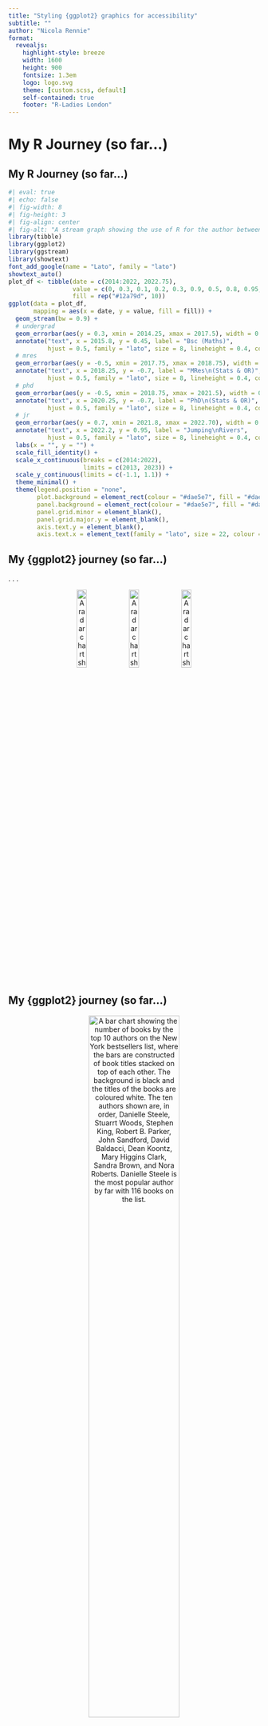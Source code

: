 ```yaml
---
title: "Styling {ggplot2} graphics for accessibility"
subtitle: ""
author: "Nicola Rennie"
format:
  revealjs: 
    highlight-style: breeze
    width: 1600
    height: 900
    fontsize: 1.3em
    logo: logo.svg
    theme: [custom.scss, default]
    self-contained: true
    footer: "R-Ladies London"
---
```


# My R Journey (so far...) {background-color="#5b868d"}

## My R Journey (so far...) 

```r
#| eval: true
#| echo: false
#| fig-width: 8
#| fig-height: 3
#| fig-align: center
#| fig-alt: "A stream graph showing the use of R for the author between 2014 and present day. The y-axis represents the general quantity of how often R was used, with no units. An increase is seen from 2019, and then more significantly in the last year."
library(tibble)
library(ggplot2)
library(ggstream)
library(showtext)
font_add_google(name = "Lato", family = "lato")
showtext_auto()
plot_df <- tibble(date = c(2014:2022, 2022.75), 
                  value = c(0, 0.3, 0.1, 0.2, 0.3, 0.9, 0.5, 0.8, 0.95, 0.95), 
                  fill = rep("#12a79d", 10))
ggplot(data = plot_df, 
       mapping = aes(x = date, y = value, fill = fill)) +
  geom_stream(bw = 0.9) +
  # undergrad
  geom_errorbar(aes(y = 0.3, xmin = 2014.25, xmax = 2017.5), width = 0.1, colour = "#12a79d") +
  annotate("text", x = 2015.8, y = 0.45, label = "Bsc (Maths)",
           hjust = 0.5, family = "lato", size = 8, lineheight = 0.4, colour = "#5b868d") +
  # mres
  geom_errorbar(aes(y = -0.5, xmin = 2017.75, xmax = 2018.75), width = 0.1, colour = "#12a79d") +
  annotate("text", x = 2018.25, y = -0.7, label = "MRes\n(Stats & OR)",
           hjust = 0.5, family = "lato", size = 8, lineheight = 0.4, colour = "#5b868d") +
  # phd
  geom_errorbar(aes(y = -0.5, xmin = 2018.75, xmax = 2021.5), width = 0.1, colour = "#12a79d") +
  annotate("text", x = 2020.25, y = -0.7, label = "PhD\n(Stats & OR)",
           hjust = 0.5, family = "lato", size = 8, lineheight = 0.4, colour = "#5b868d") +
  # jr
  geom_errorbar(aes(y = 0.7, xmin = 2021.8, xmax = 2022.70), width = 0.1, colour = "#12a79d") +
  annotate("text", x = 2022.2, y = 0.95, label = "Jumping\nRivers",
           hjust = 0.5, family = "lato", size = 8, lineheight = 0.4, colour = "#5b868d") +
  labs(x = "", y = "") +
  scale_fill_identity() +
  scale_x_continuous(breaks = c(2014:2022), 
                     limits = c(2013, 2023)) +
  scale_y_continuous(limits = c(-1.1, 1.1)) +
  theme_minimal() +
  theme(legend.position = "none", 
        plot.background = element_rect(colour = "#dae5e7", fill = "#dae5e7"), 
        panel.background = element_rect(colour = "#dae5e7", fill = "#dae5e7"), 
        panel.grid.minor = element_blank(), 
        panel.grid.major.y = element_blank(),
        axis.text.y = element_blank(), 
        axis.text.x = element_text(family = "lato", size = 22, colour = "#5b868d"))
```

## My {ggplot2} journey (so far...)

. . . 

<p align="center">
  <img src="https://github.com/nrennie/tidytuesday/blob/main/2022/2022-08-16/20220816_files/figure-html/villanelle-1.png?raw=true" width="20%" alt="A radar chart showing personality traits of Villanelle from Killing Eve. Traits shown include sarcastic, assertive, competent, hedonist, mysterious, narcissistic, and rebellious. The character scores highly in all. A photograph of the character is shown in the middle of the radar chart. The Killing Eve logo is shown at the top. The graphic is sized to fit best on mobile view.">
  <img src="https://github.com/nrennie/tidytuesday/blob/main/2022/2022-08-16/20220816_files/figure-html/eve-1.png?raw=true" width="20%" alt="A radar chart showing personality traits of Eve from Killing Eve. Traits shown include sarcastic, assertive, competent, hedonist, mysterious, narcissistic, and rebellious. The character scores just above 50% in all. A photograph of the character is shown in the middle of the radar chart. The Killing Eve logo is shown at the top. The graphic is sized to fit best on mobile view.">
  <img src="https://github.com/nrennie/tidytuesday/blob/main/2022/2022-08-16/20220816_files/figure-html/carolyn-1.png?raw=true" width="20%" alt="A radar chart showing personality traits of Carolyn from Killing Eve. Traits shown include sarcastic, assertive, competent, hedonist, mysterious, narcissistic, and rebellious. The character scores between 60 - 83% for all. A photograph of the character is shown in the middle of the radar chart. The Killing Eve logo is shown at the top. The graphic is sized to fit best on mobile view.">
</p>

## My {ggplot2} journey (so far...)

<p align="center">
  <img src="https://github.com/nrennie/tidytuesday/blob/main/2022/2022-05-10/20220510.png?raw=true" width="60%" alt="A bar chart showing the number of books by the top 10 authors on the New York bestsellers list, where the bars are constructed of book titles stacked on top of each other. The background is black and the titles of the books are coloured white. The ten authors shown are, in order, Danielle Steele, Stuarrt Woods, Stephen King, Robert B. Parker, John Sandford, David Baldacci, Dean Koontz, Mary Higgins Clark, Sandra Brown, and Nora Roberts. Danielle Steele is the most popular author by far with 116 books on the list.">
</p>

## My {ggplot2} journey (so far...)

<p align="center">
    <img src="https://github.com/nrennie/tidytuesday/blob/main/2021/21-12-2021/21122021.jpg?raw=true" width="27%" alt="A chart showing nine different starbucks drinks (on the y axis) and different sizes of cups (on the x axis). For each combination of drink and size on offer, an icon of a cup is drawn. The size of the icon relates to the size of the cup. The shade of green of the icon relates to the amount of caffeine in the drink, with darker green denoted higher caffeine content. The Starbucks logo is shown at the top of the graphic.">
</p>

## My {ggplot2} journey (so far...)

<p align="center">
<img src="https://github.com/nrennie/30daychartchallenge/blob/main/2022/viz/day_29_final.png?raw=true" width="40%" alt="A flowchart titled The Goldilocks Decision Tree. The flowchart shows the decisions made in the story of goldilocks and the three bears. The decisions included are: porridge (too hot, just right, too cold), chairs (too big, just right, too small), beds (too hard, just right, too soft). The flowchart ends with bears. A drawing of the bears and goldilocks has been added to the top-right corner, obtained from the New York Public Library. ">
</p>

## What do I do at Jumping Rivers?

::: columns
::: {.column width="32%"}
<p style="text-align:center;">
Consultancy
<img src="images/cons.png" alt="Hex stickers for four R packages - dplyr, ggplot2, tibble, and readr." width="80%">
</p>
:::

::: {.column width="32%" .fragment}
<p style="text-align:center;">
Training
<img src="images/training.png" alt="Cartoon of a teacher at the front of a class with a board showing an R." width="80%">
</p>
:::

::: {.column width="32%" .fragment}
<p style="text-align:center;">
R Community
<img src="images/sip.png" alt="Shiny in Production conference logo of a robot holding a spanner with its left hand. The hex sticker for the Shiny R package is shown on front of the robot." width="70%">
</p>
:::

:::

---

### Styling {ggplot2} graphics for accessibility 

<br> 

#### {{< fa spell-check >}} &nbsp; Fonts <br> 

<hr> 

#### {{< fa palette >}} &nbsp; Colours <br> 

<hr> 

#### {{< fa pencil >}} &nbsp; Alt Text <br> 

# {{< fa spell-check >}} &nbsp; Fonts {background-color="#5b868d"}

## Fonts in {ggplot2}

::: {.incremental}

* {extrafont}
* {ragg}
* {showtext}

:::

## Fonts in {ggplot2}

<br>
Choose a font: [fonts.google.com](https://fonts.google.com/)

. . .

<br>

<img src="images/fonts.png" alt="Screenshot of Bungee Shade font on Google Fonts with the sample text reading Whereas recognition of the inherent dignity." width="35%">

## Fonts in {ggplot2}

<br>
Choose a font: [fonts.google.com](https://fonts.google.com/)


<br>
Load it into R:

```r
#| eval: true
#| echo: true
#| message: false
library(showtext)
font_add_google(name = "Bungee Shade", 
                family = "bungee")
showtext_auto()
```

```r
#| eval: true
#| echo: false
theme_set(theme_grey(base_size = 40) + 
            theme(legend.position = "none", 
                  plot.background = element_rect(colour = "#dae5e7", fill = "#dae5e7"), 
                  panel.background = element_rect(colour = "#dae5e7", fill = "#dae5e7")))
```

## Fonts in {ggplot2}

Let's make an example plot to demonstrate... <br><br>

::: columns
::: {.column}

```r
#| echo: false
#| eval: true
lemurs <- read.csv("lemurs_small.csv")
knitr::kable(lemurs)
```

```r
#| echo: false
#| eval: true
lemurs$name <- stringr::str_wrap(lemurs$name, width = 12)
```
:::

::: {.column}
<p style="text-align:center;">
<img src="images/lemurs.jpg" alt="A group of eight ring-tailed lemurs huddled together on a wooden structure and looking at the camera." width="70%">
<small>Image: <a href="https://unsplash.com/photos/FWA4Zk1hFls">Unsplash</a></small>
</p>
:::
:::

## Fonts in {ggplot2}

```r
#| eval: true
#| echo: true
#| output-location: column
#| fig-alt: "A bar chart titled Lemurs at Duke Lemur Center. On the x-axis three species of lemurs are shown including the Crowned lemur, Gray mouse lemur, and Ring-tailed lemur. On the y-axis the count of the number of each species is shown. The number of lemurs ranges from just under 2500 for Crowned lemurs, to almost 12500 for Gray mouse lemurs. The number of Crowned lemurs is significantly lower than the other two species shown. The plot is titled Lemurs! and the plot title is shown with the default font."
ggplot(lemurs, 
       aes(x = name,
           y = n)) +
  geom_col() +
  labs(title = "Lemurs!")

```


## Fonts in {ggplot2}

```r
#| eval: true
#| echo: true
#| fig-alt: "A bar chart titled Lemurs at Duke Lemur Center. On the x-axis three species of lemurs are shown including the Crowned lemur, Gray mouse lemur, and Ring-tailed lemur. On the y-axis the count of the number of each species is shown. The number of lemurs ranges from just under 2500 for Crowned lemurs, to almost 12500 for Gray mouse lemurs. The number of Crowned lemurs is significantly lower than the other two species shown. The plot is titled Lemurs! and the plot title is shown with the newly imported Bungee Shade font."
#| output-location: column
#| code-line-numbers: "6,7,8"
ggplot(lemurs, 
       aes(x = name,
           y = n)) +
  geom_col() +
  labs(title = "Lemurs!") +
  theme(
    plot.title = element_text(
      family = "bungee"))
```

## How do I choose a font?

. . . 

<p align="center">
<img src="images/fonts_all.png" alt="Screenshot of Google Fonts search page with top three font samples shown." width="80%">
</p>

## How do I choose a font?

<p style="font-family: Arial; font-size: 44pt;">Sans serif</p><br>

<p style="font-family: Times New Roman; font-size: 44pt;">Serif</p><br>

<p style="font-family: Courier New; font-size: 44pt;">Monospace</p>

## How do I choose a font?

<p style="font-family: Arial; font-size: 44pt;">Sans serif: Does it pass the 1Il test?</p><br>

<p style="font-family: Times New Roman; font-size: 44pt;">Serif: Does it pass the 1Il test?</p><br>

<p style="font-family: Courier New; font-size: 44pt;">Monospace: Does it pass the 1Il test?</p>

## Font recommendations

* Calibri

* Source Sans Pro

* Noto Sans

* Raleway

# {{< fa palette >}} &nbsp; Colours {background-color="#5b868d"}

## Colour elements in {ggplot2}


::: columns
::: {.column width="32%"}
Colour of geoms (mapped to variables in `aes()`)
```r
#| fig-alt: "A bar chart bar chart showing A, B, and C on the x axis with values 1, 2, and 3 on the y axis. Bars are coloured based on the x axis values."
#| echo: false
#| eval: true
ggplot(tibble(x = c("A", "B", "C"), y = 1:3)) +
  geom_col(aes(x = x, y = y, fill = x)) 
```
:::

::: {.column width="32%" .fragment}
Colour of geoms (not mapped in `aes()`)
```r
#| fig-alt: "A bar chart bar chart showing A, B, and C on the x axis with values 1, 2, and 3 on the y axis. Bars are all coloured blue."
#| echo: false
#| eval: true
ggplot(data = tibble(x = c("A", "B", "C"), y = 1:3)) +
  geom_col(aes(x = x, y = y), fill = "#12a79d") 
```
:::

::: {.column width="32%" .fragment}
`theme()` elements e.g. background colour
```r
#| fig-alt: "A bar chart bar chart showing A, B, and C on the x axis with values 1, 2, and 3 on the y axis. The background of the plot is coloured blue."
#| echo: false
#| eval: true
ggplot(data = tibble(x = c("A", "B", "C"), y = 1:3)) +
  geom_col(aes(x = x, y = y)) +
  theme(panel.background = element_rect(fill = "#12a79d"))
```
:::

:::

## Defining colours in {ggplot2}

```r
#| echo: true
#| eval: true
#| output-location: column-fragment
#| fig-alt: "A bar chart titled Lemurs at Duke Lemur Center. On the x-axis three species of lemurs are shown including the Crowned lemur, Gray mouse lemur, and Ring-tailed lemur. On the y-axis the count of the number of each species is shown. The number of lemurs ranges from just under 2500 for Crowned lemurs, to almost 12500 for Gray mouse lemurs. The number of Crowned lemurs is significantly lower than the other two species shown. The bars are coloured based on species using the default colour scheme."
ggplot(lemurs, 
       aes(x = name,
           y = n,
           fill = name)) +
  geom_col()
```

## Choosing colours in {ggplot2}

`scale_*_brewer()`: [colorbrewer2.org](https://colorbrewer2.org/)

```r
#| echo: true
#| eval: true
#| output-location: column-fragment
#| code-line-numbers: "6,7"
#| fig-alt: "A bar chart titled Lemurs at Duke Lemur Center. On the x-axis three species of lemurs are shown including the Crowned lemur, Gray mouse lemur, and Ring-tailed lemur. On the y-axis the count of the number of each species is shown. The number of lemurs ranges from just under 2500 for Crowned lemurs, to almost 12500 for Gray mouse lemurs. The number of Crowned lemurs is significantly lower than the other two species shown. The bars are coloured based on species using the Dark2 colorbrewer colour scheme."
ggplot(lemurs, 
       aes(x = name,
           y = n,
           fill = name)) +
  geom_col() +
  scale_fill_brewer(
    palette = "Dark2")
```

## Choosing colours in {ggplot2}

Colour palette packages: [github.com/EmilHvitfeldt/paletteer](https://github.com/EmilHvitfeldt/paletteer)

```r
#| echo: true
#| eval: true
#| output-location: column-fragment
#| code-line-numbers: "1,7"
#| fig-alt: "A bar chart titled Lemurs at Duke Lemur Center. On the x-axis three species of lemurs are shown including the Crowned lemur, Gray mouse lemur, and Ring-tailed lemur. On the y-axis the count of the number of each species is shown. The number of lemurs ranges from just under 2500 for Crowned lemurs, to almost 12500 for Gray mouse lemurs. The number of Crowned lemurs is significantly lower than the other two species shown. The bars are coloured based on species using the Prism palette from rcartocolor."
library(rcartocolor)
ggplot(lemurs, 
       aes(x = name,
           y = n,
           fill = name)) +
  geom_col() +
  scale_fill_carto_d("Prism")
```

## Choosing colours in {ggplot2}

Defining your own colours

* [imagecolorpicker.com](https://imagecolorpicker.com/en)

* [coolors.co](https://coolors.co/0e1116-374a67-616283-9e7b9b-cb9cf2)

## Choosing colours in {ggplot2}

```r
#| echo: true
#| eval: true
#| output-location: column-fragment
#| code-line-numbers: "6,7,8,9"
#| fig-alt: "A bar chart titled Lemurs at Duke Lemur Center. On the x-axis three species of lemurs are shown including the Crowned lemur, Gray mouse lemur, and Ring-tailed lemur. On the y-axis the count of the number of each species is shown. The number of lemurs ranges from just under 2500 for Crowned lemurs, to almost 12500 for Gray mouse lemurs. The number of Crowned lemurs is significantly lower than the other two species shown. The bars are coloured based on species using the manual choice of colours."
ggplot(lemurs, 
       aes(x = name,
           y = n,
           fill = name)) +
  geom_col() +
  scale_fill_manual(
    values = c("#157145",
               "#4C1E4F",
               "#DE6E4B"))
```

## Are your colours accessible?

* Check if the palette package has a `colorblindfriendly` argument 

  * e.g. `display_carto_all(colorblind_friendly = TRUE)` from {rcartocolor}.

* Perform your own checks...


## {colorblindcheck}

```r
#| echo: true
#| eval: true
my_colours = c("#157145", "#4C1E4F", "#DE6E4B")
colorblindcheck::palette_check(my_colours)
```

## {colorblindr}

```r
#| echo: true
#| eval: true
g <- ggplot(lemurs, 
            aes(x = name,
                y = n,
                fill = name)) +
  geom_col() +
  scale_fill_manual(
    values = c("#157145",
               "#4C1E4F",
               "#DE6E4B"))
```

```r
#| eval: true
#| echo: false
theme_set(theme_grey(base_size = 20) + 
            theme(legend.position = "none", 
                  plot.background = element_rect(colour = "#dae5e7", fill = "#dae5e7"), 
                  panel.background = element_rect(colour = "#dae5e7", fill = "#dae5e7")))
```

. . .

Check it with {colorblindr}:

```r
#| echo: true
#| eval: true
#| fig-align: center
#| fig-alt: "A 2x2 grid of 4 bar charts. Each bar chart is titled Lemurs at Duke Lemur Center. On the x-axis three species of lemurs are shown including the Crowned lemur, Gray mouse lemur, and Ring-tailed lemur. On the y-axis the count of the number of each species is shown. The number of lemurs ranges from just under 2500 for Crowned lemurs, to almost 12500 for Gray mouse lemurs. The number of Crowned lemurs is significantly lower than the other two species shown. The bars are coloured based on species using a manual choice of colours. Each bar chart in the grid shows how the colours appear under different forms of colourblindness. The graph on the top right shows that not all of the colours are distinguishable."
#| fig-height: 7
#| fig-width: 13
#| output-location: slide
library(colorblindr)
cvd_grid(g)
```

```r
#| eval: true
#| echo: false
theme_set(theme_grey(base_size = 40) + 
            theme(legend.position = "none", 
                  plot.background = element_rect(colour = "#dae5e7", fill = "#dae5e7"), 
                  panel.background = element_rect(colour = "#dae5e7", fill = "#dae5e7")))
```

## Don't just use colours

```r
#| output-location: column-fragment
#| echo: true
#| eval: true
#| fig-alt: "A scatter plot showing of the mtcars data set from ggplot2. On the x axis is the mpg variable, and on the y axis is the disp variable. Points are coloured and shaped by the cyl variable which takes values 4, 6, or 8. The plot does not have a title or legend. The plot demonstrates the combined use of colour and shape for better accessibility."
ggplot(mtcars,
       aes(x = mpg,
           y = disp,
           colour = factor(cyl),
           shape = factor(cyl))) +
  geom_point(size = 4)
  
```

## Don't just use colours

```r
#| output-location: column-fragment
#| echo: true
#| eval: true
#| fig-alt: "A bar chart titled Lemurs at Duke Lemur Center. On the x-axis three species of lemurs are shown including the Crowned lemur, Gray mouse lemur, and Ring-tailed lemur. On the y-axis the count of the number of each species is shown. The number of lemurs ranges from just under 2500 for Crowned lemurs, to almost 12500 for Gray mouse lemurs. The number of Crowned lemurs is significantly lower than the other two species shown. Bars are coloured by species, and bars are also filled with different patterns to highlight combined use of colour and pattern for accessibility."
#| code-line-numbers: "1,6,7"
library(ggpattern)
ggplot(lemurs, 
       aes(x = name,
           y = n, 
           fill = name,
           pattern = name)) +
  geom_col_pattern()
```

# {{< fa pencil >}} &nbsp; Alt Text {background-color="#5b868d"}

## What is alt text?

<br>

Text providing a description of what an image contains for people who use screen readers.

. . .

<br> 

Recent RLadies New York Talk: [https://lizharedogs.github.io/RLadiesNYAltText/#1](https://lizharedogs.github.io/RLadiesNYAltText/#1)

## How to write alt text for plots

<p style="text-align:center;">
<img src="images/alt.png" alt="Screenshot of article explaining how to write alt text for graphs, stating it should contain the chart type, type of data, what the chart shows, and a link to the dataset." width="50%">
<small>Link: <a href="https://medium.com/nightingale/writing-alt-text-for-data-visualization-2a218ef43f81">medium.com/nightingale/writing-alt-text-for-data-visualization-2a218ef43f81</a> </small>
</p>

## An example of poor alt text

```r
#| echo: false
#| eval: true
#| fig-alt: "A bar chart titled Lemurs at Duke Lemur Center. On the x-axis three species of lemurs are shown including the Crowned lemur, Gray mouse lemur, and Ring-tailed lemur. On the y-axis the count of the number of each species is shown. The number of lemurs ranges from just under 2500 for Crowned lemurs, to almost 12500 for Gray mouse lemurs. The number of Crowned lemurs is significantly lower than the other two species shown."
ggplot(lemurs, 
       aes(x = name,
           y = n,
           fill = name)) +
  geom_col() +
  labs(x = "",
       y = "Number of lemurs",
       title = "Count of lemurs by species") 
```

[A plot of number of lemurs per species.]{.fragment}


## An example of better alt text

[A bar chart titled Lemurs at Duke Lemur Center.]{.fragment} [On the x-axis three species of lemurs are shown including the Crowned lemur, Gray mouse lemur, and Ring-tailed lemur. On the y-axis the count of the number of each species is shown.]{.fragment} [The number of lemurs ranges from just under 2500 for Crowned lemurs, to almost 12500 for Gray mouse lemurs.]{.fragment} [The number of Crowned lemurs is significantly lower than the other two species shown.]{.fragment}

## Writing alt text in {ggplot2}

```r
#| eval: true
#| echo: true
#| code-line-numbers: "7"
g <- ggplot(lemurs, aes(x = name, y = n, fill = name)) +
  geom_col() +
  labs(x = "",
       y = "Number of lemurs",
       title = "Lemurs at Duke Lemur Center", 
       alt = "A bar chart titled Lemurs at Duke Lemur Center. On the x-axis three species of lemurs are shown including the Crowned lemur, Gray mouse lemur, and Ring-tailed lemur. On the y-axis the count of the number of each species is shown. The number of lemurs ranges from just under 2500 for Crowned lemurs, to almost 12500 for Gray mouse lemurs. The number of Crowned lemurs is significantly lower than the other two species shown.") 
```

. . .

Extract the alt text:

```r
#| eval: true
#| echo: true
get_alt_text(g)
```

## Alt text in R Markdown

<br>
The RMarkdown syntax:

``` 
{r, fig.alt="A bar chart titled Lemurs at Duke Lemur Center. On the x-axis three species of lemurs are shown including the Crowned lemur, Gray mouse lemur, and Ring-tailed lemur. On the y-axis the count of the number of each species is shown. The number of lemurs ranges from just under 2500 for Crowned lemurs, to almost 12500 for Gray mouse lemurs. The number of Crowned lemurs is significantly lower than the other two species shown."}

```
<br>

``` 
{r, fig.alt=ggplot2::get_alt_text(g)}

```

## Alt text in Quarto 

```r
#| echo: fenced
#| eval: false
#| fig.alt: "A bar chart titled Lemurs at Duke Lemur Center. On the x-axis three species of lemurs are shown including the Crowned lemur, Gray mouse lemur, and Ring-tailed lemur. On the y-axis the count of the number of each species is shown. The number of lemurs ranges from just under 2500 for Crowned lemurs, to almost 12500 for Gray mouse lemurs. The number of Crowned lemurs is significantly lower than the other two species shown."
#| fig-align: center
g
```

```r
#| echo: fenced
#| fig.alt: !expr ggplot2::get_alt_text(g)
#| fig-align: center
#| output-location: slide
g
```


## Alt text in Shiny

. . . 

```r
#| echo: true
#| eval: false
renderPlot({
        <code to generate plot goes here>
      },
      alt = reactive({
        <code to generate alt text dynamically goes here>
      })
)
```


## Automatically generating alt text

<br>

{{< fa solid face-frown >}} Never as good as alt text written by a human

{{< fa solid face-frown >}} Often misses the "what's the point?" element of the plot

{{< fa solid face-meh >}} Potentially useful in interactive graphics if carefully considered

## Automatically generating alt text

```r
#| eval: true
#| echo: true
library(BrailleR)
VI(g)
```

## Automatically generating alt text

```r
#| echo: fenced
#| results: hide
#| fig-alt: !expr paste(VI(g)$text, sep = " ", collapse = " ")
g
```


## Resources

{ggplot2}

* [https://github.com/rfordatascience/tidytuesday](https://github.com/rfordatascience/tidytuesday)

Accessibility

* [https://medium.com/nightingale/writing-alt-text-for-data-visualization-2a218ef43f81](https://medium.com/nightingale/writing-alt-text-for-data-visualization-2a218ef43f81)

* [https://lizharedogs.github.io/RLadiesNYAltText/#1](https://lizharedogs.github.io/RLadiesNYAltText/#1)


## Questions?

::: columns
::: {.column}

<br>

{{< fa brands twitter >}} [@nrennie35](https://twitter.com/nrennie35)

{{< fa brands github >}} [nrennie](https://github.com/nrennie)

{{< fa globe >}} [nrennie.rbind.io](nrennie.rbind.io/)

{{< fa briefcase >}} [jumpingrivers.com](https://www.jumpingrivers.com/)

:::
::: {.column}

<p style="text-align:center;">
<img src="images/qr_code.png" alt="QR code which takes the user to the presenters website at nrennie.rbind.io" width="70%">
</p>

:::
:::
